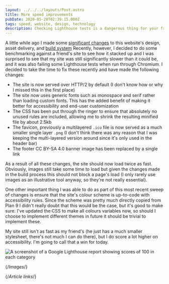 ```yaml
---
layout: ../../../layouts/Post.astro
title: More speed improvements
pubDate: 2020-05-28T02:39:15.000Z
tags: speed, website, design, technology
description: Checking Lighthouse tests is a dangerous thing for your free time.
---
```


A little while ago I made some [significant changes][site-speed-improvements] to this website's design, asset delivery, and [build system][building-smarter] Recently, however, I decided to do some benchmarking against a friend's site to see how it stacked up and I was surprised to see that my site was still significantly slower than it could be, and it was also failing some Lighthouse tests when run through Chromium. I decided to take the time to fix these recently and have made the following changes:

- The site is now served over HTTP/2 by default (I don't know how or why I missed this in the first place)
- The site now uses generic fonts such as monospace and serif rather than loading custom fonts. This has the
  added benefit of making it better for accessibility and end-user customization
- The CSS has been put through the ringer to ensure that absolutely no unused rules are included, allowing me
  to shrink the resulting minified file by about 2.5kb
- The favicon, previously a multilayered `.ico` file is now served as a much smaller single layer `.png` (I
  don't think there was any reason that I was keeping the multi-layered version around since it's only used
  in the header bar)
- The footer CC BY-SA 4.0 banner image has been replaced by a single link

As a result of all these changes, the site should now load twice as fast. Obviously, images still take some time to load but given the changes made in the build process this should not block a page's load (I only rarely use images as an illustrative tool anyway, so they're not really essential).

One other important thing I was able to do as part of this most recent sweep of changes is ensure that the site's colour scheme is up-to-code with accessibility rules. Since the scheme was pretty much directly copied from Plan 9 I didn't really doubt that this would be the case, but it's good to make sure. I've updated the CSS to make all colours variables now, so should I choose to implement different themes in future it should be trivial to implement these.

My site still isn't as fast as my friend's (he just has a much smaller stylesheet, there's not much I can do there), but I do score a lot higher on accessibility. I'm going to call that a win for today.

![A screenshot of a Google Lighthouse report showing scores of 100 in each category][lighthouse]

{/*Images*/}

[lighthouse]: /images/lighthouse.webp

{/*Article links*/}

[building-smarter]: ../2020/building-smarter
[site-speed-improvements]: ../2020/site-speed-improvements
